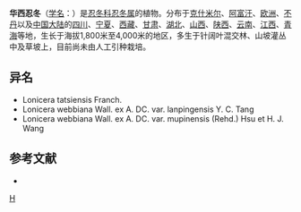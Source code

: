 {{Speciesbox 
| genus = Lonicera
| species = webbiana
| authority = Wall. ex A. DC.
| subdivision_ranks =[[变种|变种]]
| subdivision =
* 华西忍冬 ''L. w.'' var. ''webbiana''
* [[川西忍冬|川西忍冬]] ''L. w.'' var. ''mupinensis''
}}

'''华西忍冬'''（[[学名|学名]]：{{lang|la|''Lonicera webbiana''}}）是[[忍冬科|忍冬科]][[忍冬属|忍冬属]]的植物。分布于[[克什米尔|克什米尔]]、[[阿富汗|阿富汗]]、[[欧洲|欧洲]]、[[不丹|不丹]]以及[[中国大陆|中国大陆]]的[[四川|四川]]、[[宁夏|宁夏]]、[[西藏|西藏]]、[[甘肃|甘肃]]、[[湖北|湖北]]、[[山西|山西]]、[[陕西|陕西]]、[[云南|云南]]、[[江西|江西]]、[[青海|青海]]等地，生长于海拔1,800米至4,000米的地区，多生于针阔叶混交林、山坡灌丛中及草坡上，目前尚未由人工引种栽培。

== 异名 ==
* Lonicera tatsiensis Franch.
* Lonicera webbiana Wall. ex A. DC. var. lanpingensis Y. C. Tang
* Lonicera webbiana Wall. ex A. DC. var. mupinensis (Rehd.) Hsu et H. J. Wang

== 参考文献 ==
<div class="references-small">
* {{cite web| url =http://www.bioinfo.cn/db05/KmzwSpecies.php?action=view&id=3575| title =华西忍冬（原变种）| work =《中国高等植物数据库全库》| publisher =中国科学院微生物研究所| author =昆明植物研究所| accessdate =2009-02-24| deadurl =yes| archiveurl =https://web.archive.org/web/20160305091642/http://www.bioinfo.cn/db05/KmzwSpecies.php?action=view&id=3575| archivedate =2016-03-05}}
</div>
{{Taxonbar|from=Q10905922}}

[[Category:忍冬属|H]]
